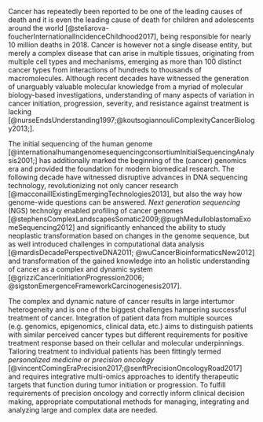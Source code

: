 Cancer has repeatedly been reported to be one of the leading causes of death and it is even the leading cause of death for children and adolescents around the world [@steliarova-foucherInternationalIncidenceChildhood2017], being responsible for nearly 10 million deaths in 2018. Cancer is however not a single disease entity, but merely a complex disease that can arise in multiple tissues, originating from multiple cell types and mechanisms, emerging as more than 100 distinct cancer types from interactions of hundreds to thousands of macromolecules. Although recent decades have witnessed the generation of unarguably valuable molecular knowledge from a myriad of molecular biology-based investigations, understanding of many aspects of variation in cancer initiation, progression, severity, and resistance against treatment is lacking [@nurseEndsUnderstanding1997;@koutsogiannouliComplexityCancerBiology2013;]. 

The initial sequencing of the human genome [@internationalhumangenomesequencingconsortiumInitialSequencingAnalysis2001;] has additionally marked the beginning of the (cancer) genomics era and provided the foundation for modern biomedical research. The following decade have witnessed disruptive advances in DNA sequencing technology, revolutionizing not only cancer research [@macconaillExistingEmergingTechnologies2013], but also the way how genome-wide questions can be answered. *Next generation sequencing* (NGS) technolgy enabled profiling of cancer genomes [@stephensComplexLandscapesSomatic2009;@pughMedulloblastomaExomeSequencing2012] and significantly enhanced the ability to study neoplastic transformation based on changes in the genome sequence, but as well introduced challenges in computational data analysis [@mardisDecadePerspectiveDNA2011; @wuCancerBioinformaticsNew2012] and transformation of the gained knowledge into an holistic understanding of cancer as a complex and dynamic system [@grizziCancerInitiationProgression2006; @sigstonEmergenceFrameworkCarcinogenesis2017].

The complex and dynamic nature of cancer results in large intertumor heterogeneity and is one of the biggest challenges hampering successful treatment of cancer. Integration of patient data from multiple sources (e.g. genomics, epigenomics, clinical data, etc.) aims to distinguish patients with similar perceived cancer types but different requirements for positive treatment response based on their cellular and molecular underpinnings. Tailoring treatment to individual patients has been fittingly termed *personalized medicine* or *precision oncology* [@vincentComingEraPrecision2017;@senftPrecisionOncologyRoad2017] and requires integrative multi-omics approaches to identify therapeutic targets that function during tumor initiation or progression. To fulfill requirements of precision oncology and correctly inform clinical decision making, appropriate computational methods for managing, integrating and analyzing large and complex data are needed.

